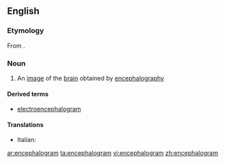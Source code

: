 ==English==

===Etymology===
From {{confix|encephal|gram}}.

===Noun===
{{en-noun}}

#{{medicine}} An [[image]] of the [[brain]] obtained by [[encephalography]]

====Derived terms====
*[[electroencephalogram]]

====Translations====
{{top}}
* Italian: {{t-|it|encefalogramma|m}}
{{mid}}

{{bottom}}

[[ar:encephalogram]]
[[ta:encephalogram]]
[[vi:encephalogram]]
[[zh:encephalogram]]